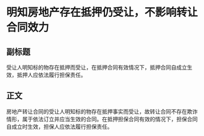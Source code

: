 # 明知房地产存在抵押仍受让，不影响转让合同效力
## 副标题
受让人明知标的物存在抵押而受让，在抵押合同有效情况下，抵押合同自成立生效，抵押人应依法履行担保责任。
## 正文
房地产转让合同的受让人明知标的物存在抵押事实而受让，故转让合同不存在欺诈情形，属于依法订立并应当生效的合同。在抵押担保合同有效的情况下，担保合同自成立时生效，担保人应依法履行担保责任。